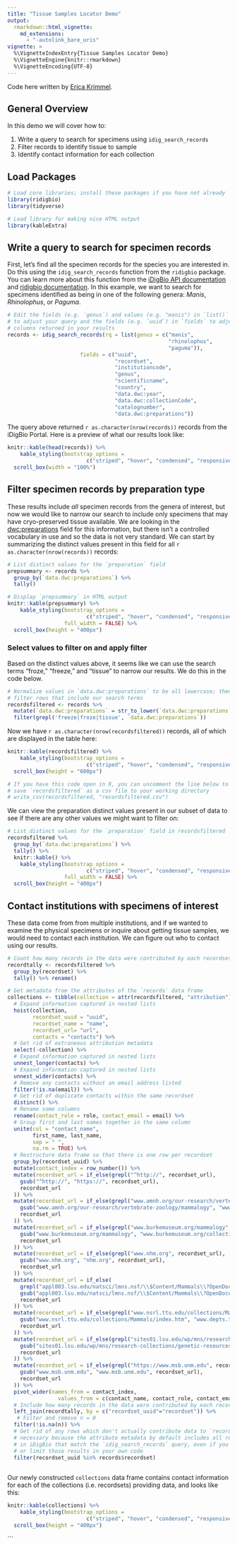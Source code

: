 ```yaml
---
title: "Tissue Samples Locator Demo"
output: 
  rmarkdown::html_vignette: 
    md_extensions: 
      - "-autolink_bare_uris"
vignette: >
  %\VignetteIndexEntry{Tissue Samples Locator Demo}
  %\VignetteEngine{knitr::rmarkdown}
  %\VignetteEncoding{UTF-8}
---
```


Code here written by [Erica Krimmel](https://orcid.org/0000-0003-3192-0080). 

## General Overview  

In this demo we will cover how to:

1. Write a query to search for specimens using `idig_search_records`
2. Filter records to identify tissue to sample
3. Identify contact information for each collection


## Load Packages

```r
# Load core libraries; install these packages if you have not already
library(ridigbio)
library(tidyverse)

# Load library for making nice HTML output
library(kableExtra)
```

## Write a query to search for specimen records

First, let's find all the specimen records for the species you are interested in. Do this using the `idig_search_records` function from the `ridigbio` package. You can learn more about this function from the [iDigBio API documentation](https://github.com/iDigBio/idigbio-search-api/wiki) and [ridigbio documentation](https://cran.r-project.org/package=ridigbio/ridigbio.pdf). In this example, we want to search for specimens identified as being in one of the following genera: _Manis_, _Rhinolophus_, or _Paguma_.

```r
# Edit the fields (e.g. `genus`) and values (e.g. "manis") in `list()` 
# to adjust your query and the fields (e.g. `uuid`) in `fields` to adjust the
# columns returned in your results
records <- idig_search_records(rq = list(genus = c("manis",
                                                   "rhinolophus",
                                                   "paguma")),
                       fields = c("uuid",
                                  "recordset",
                                  "institutioncode",
                                  "genus",
                                  "scientificname",
                                  "country",
                                  "data.dwc:year",
                                  "data.dwc:collectionCode",
                                  "catalognumber",
                                  "data.dwc:preparations"))
```

The query above returned `r as.character(nrow(records))` records from the iDigBio Portal. Here is a preview of what our results look like:

```r
knitr::kable(head(records)) %>% 
    kable_styling(bootstrap_options = 
                         c("striped", "hover", "condensed", "responsive")) %>% 
  scroll_box(width = "100%")
```

## Filter specimen records by preparation type

These results include _all_ specimen records from the genera of interest, but now we would like to narrow our search to include only specimens that may have cryo-preserved tissue available. We are looking in the [dwc:preparations](https://dwc.tdwg.org/terms/#dwc:preparations) field for this information, but there isn't a controlled vocabulary in use and so the data is not very standard. We can start by summarizing the distinct values present in this field for all `r as.character(nrow(records))` records:

``` r
# List distinct values for the `preparation` field
prepsummary <- records %>% 
  group_by(`data.dwc:preparations`) %>% 
  tally()

# Display `prepsummary` in HTML output
knitr::kable(prepsummary) %>% 
    kable_styling(bootstrap_options = 
                         c("striped", "hover", "condensed", "responsive"),
                  full_width = FALSE) %>% 
  scroll_box(height = "400px")
```

### Select values to filter on and apply filter

Based on the distinct values above, it seems like we can use the search terms "froze," "freeze," and "tissue" to narrow our results. We do this in the code below.

``` r
# Normalize values in `data.dwc:preparations` to be all lowercase; then
# filter rows that include our search terms
recordsfiltered <- records %>% 
  mutate(`data.dwc:preparations` = str_to_lower(`data.dwc:preparations`)) %>% 
  filter(grepl('freeze|froze|tissue', `data.dwc:preparations`))
```

Now we have `r as.character(nrow(recordsfiltered))` records, all of which are displayed in the table here:

```r
knitr::kable(recordsfiltered) %>% 
    kable_styling(bootstrap_options = 
                         c("striped", "hover", "condensed", "responsive")) %>% 
  scroll_box(height = "600px")

# If you have this code open in R, you can uncomment the line below to
# save `recordsfiltered` as a csv file to your working directory
# write_csv(recordsfiltered, "recordsfiltered.csv")
```

We can view the preparation distinct values present in our subset of data to see if there are any other values we might want to filter on:

``` r
# List distinct values for the `preparation` field in recordsfiltered
recordsfiltered %>% 
  group_by(`data.dwc:preparations`) %>% 
  tally() %>% 
  knitr::kable() %>% 
    kable_styling(bootstrap_options = 
                         c("striped", "hover", "condensed", "responsive"),
                  full_width = FALSE) %>% 
  scroll_box(height = "400px")
```

## Contact institutions with specimens of interest

These data come from from multiple institutions, and if we wanted to examine the physical specimens or inquire about getting tissue samples, we would need to contact each institution. We can figure out who to contact using our results.

```r
# Count how many records in the data were contributed by each recordset
recordtally <- recordsfiltered %>% 
  group_by(recordset) %>% 
  tally() %>% rename()

# Get metadata from the attributes of the `records` data frame
collections <- tibble(collection = attr(recordsfiltered, "attribution")) %>% 
  # Expand information captured in nested lists
  hoist(collection, 
        recordset_uuid = "uuid",
        recordset_name = "name",
        recordset_url= "url",
        contacts = "contacts") %>% 
  # Get rid of extraneous attribution metadata
  select(-collection) %>% 
  # Expand information captured in nested lists
  unnest_longer(contacts) %>% 
  # Expand information captured in nested lists
  unnest_wider(contacts) %>% 
  # Remove any contacts without an email address listed
  filter(!is.na(email)) %>% 
  # Get rid of duplicate contacts within the same recordset
  distinct() %>% 
  # Rename some columns
  rename(contact_role = role, contact_email = email) %>% 
  # Group first and last names together in the same column
  unite(col = "contact_name", 
        first_name, last_name, 
        sep = " ", 
        na.rm = TRUE) %>% 
  # Restructure data frame so that there is one row per recordset
  group_by(recordset_uuid) %>% 
  mutate(contact_index = row_number()) %>%
  mutate(recordset_url = if_else(grepl("^http://", recordset_url),
    gsub("^http://", "https://", recordset_url),
    recordset_url
  )) %>%
  mutate(recordset_url = if_else(grepl("www.amnh.org/our-research/vertebrate-zoology/mammalogy", recordset_url),
    gsub("www.amnh.org/our-research/vertebrate-zoology/mammalogy", "www.amnh.org/research/vertebrate-zoology/mammalogy", recordset_url),
    recordset_url
  )) %>%
  mutate(recordset_url = if_else(grepl("www.burkemuseum.org/mammalogy", recordset_url),
    gsub("www.burkemuseum.org/mammalogy", "www.burkemuseum.org/collections-and-research/biology/mammalogy", recordset_url),
    recordset_url
  )) %>%
  mutate(recordset_url = if_else(grepl("www.nhm.org", recordset_url),
    gsub("www.nhm.org", "nhm.org", recordset_url),
    recordset_url
  )) %>%
  mutate(recordset_url = if_else(
    grepl("appl003.lsu.edu/natsci/lmns.nsf/\\$Content/Mammals\\?OpenDocument", recordset_url),
    gsub("appl003.lsu.edu/natsci/lmns.nsf/\\$Content/Mammals\\?OpenDocument", "appl103.lsu.edu/natsci/Collections/natscicolsearch.nsf/OpenMainPage?OpenAgent&ID=1042", recordset_url),
    recordset_url
  )) %>%
  mutate(recordset_url = if_else(grepl("www.nsrl.ttu.edu/collections/Mammals/index.htm", recordset_url),
    gsub("www.nsrl.ttu.edu/collections/Mammals/index.htm", "www.depts.ttu.edu/nsrl/collections/mammal.php", recordset_url),
    recordset_url
  )) %>%
  mutate(recordset_url = if_else(grepl("sites01.lsu.edu/wp/mns/research-collections/genetic-resources/", recordset_url),
    gsub("sites01.lsu.edu/wp/mns/research-collections/genetic-resources/", "appl103.lsu.edu/natsci/Collections/natscicolsearch.nsf/OpenMainPage?OpenAgent&ID=1050", recordset_url),
    recordset_url
  )) %>%
  mutate(recordset_url = if_else(grepl("https://www.msb.unm.edu", recordset_url),
    gsub("www.msb.unm.edu", "www.msb.unm.edu", recordset_url),
    recordset_url
  )) %>%
  pivot_wider(names_from = contact_index,
                values_from = c(contact_name, contact_role, contact_email)) %>%
  # Include how many records in the data were contributed by each recordset
  left_join(recordtally, by = c("recordset_uuid"="recordset")) %>% 
   # Filter and remove n = 0
  filter(!is.na(n)) %>% 
  # Get rid of any rows which don't actually contribute data to `records`;
  # necessary because the attribute metadata by default includes all recordsets
  # in iDigBio that match the `idig_search_records` query, even if you filter
  # or limit those results in your own code
  filter(recordset_uuid %in% records$recordset) 
  

```

Our newly constructed `collections` data frame contains contact information for each of the collections (i.e. recordsets) providing data, and looks like this:

```r
knitr::kable(collections) %>% 
    kable_styling(bootstrap_options = 
                         c("striped", "hover", "condensed", "responsive")) %>% 
  scroll_box(height = "400px")
```
```



